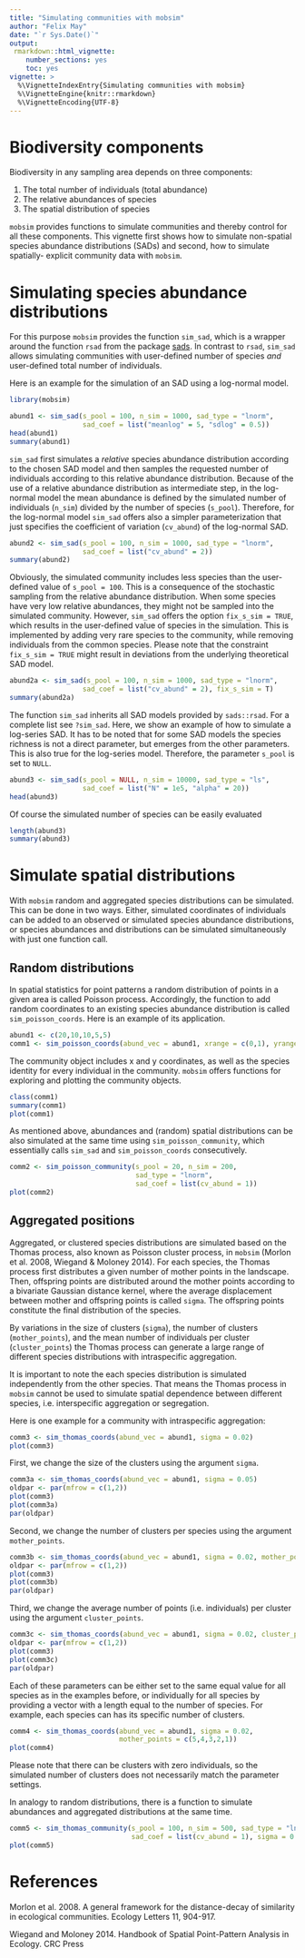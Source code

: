 ---
title: "Simulating communities with mobsim"
author: "Felix May"
date: "`r Sys.Date()`"
output:
 rmarkdown::html_vignette:
    number_sections: yes
    toc: yes
vignette: >
  %\VignetteIndexEntry{Simulating communities with mobsim}
  %\VignetteEngine{knitr::rmarkdown}
  %\VignetteEncoding{UTF-8}
---

# Biodiversity components

Biodiversity in any sampling area depends on three components:

1. The total number of individuals (total abundance)
2. The relative abundances of species
3. The spatial distribution of species

`mobsim` provides functions to simulate communities and thereby control for all 
these components. This vignette first shows how to simulate non-spatial
species abundance distributions (SADs) and second, how to simulate spatially-
explicit community data with `mobsim`.

# Simulating species abundance distributions

For this purpose `mobsim` provides the function `sim_sad`, which is a wrapper
around the function `rsad` from the package [sads](https://CRAN.R-project.org/package=sads).
In contrast to `rsad`, `sim_sad` allows simulating communities with user-defined
number of species *and* user-defined total number of individuals.

Here is an example for the simulation of an SAD using a log-normal model.

```{r}
library(mobsim)

abund1 <- sim_sad(s_pool = 100, n_sim = 1000, sad_type = "lnorm",
                  sad_coef = list("meanlog" = 5, "sdlog" = 0.5))
head(abund1)
summary(abund1)
```

`sim_sad` first simulates a *relative* species abundance distribution according
to the chosen SAD model and then samples the requested number of individuals 
according to this relative abundance distribution. Because of the use of a relative abundance
distribution as intermediate step, in the log-normal model the mean abundance 
is defined by the simulated number of individuals (`n_sim`) divided by the number 
of species (`s_pool`). Therefore, for the log-normal model `sim_sad` offers 
also a simpler parameterization that just specifies the coefficient of 
variation (`cv_abund`) of the log-normal SAD.

```{r}
abund2 <- sim_sad(s_pool = 100, n_sim = 1000, sad_type = "lnorm",
                  sad_coef = list("cv_abund" = 2))
summary(abund2)
```

Obviously, the simulated community includes less species than the user-defined 
value of `s_pool = 100`. This is a consequence of the stochastic sampling from the
relative abundance distribution. When some species have very low relative abundances,
they might not be sampled into the simulated community. However, `sim_sad` offers 
the option `fix_s_sim = TRUE`, which results in the user-defined value of species 
in the simulation. This is implemented by adding very rare species to the community,
while removing individuals from the common species. Please note that the constraint
`fix_s_sim = TRUE` might result in deviations from the underlying theoretical
SAD model.


```{r}
abund2a <- sim_sad(s_pool = 100, n_sim = 1000, sad_type = "lnorm",
                  sad_coef = list("cv_abund" = 2), fix_s_sim = T)
summary(abund2a)
```

The function `sim_sad` inherits all SAD models provided by `sads::rsad`.
For a complete list see `?sim_sad`. Here, we show an example of how to simulate
a log-series SAD. It has to be noted that for some SAD models the species richness
is not a direct parameter, but emerges from the other parameters. This is also true
for the log-series model. Therefore, the parameter `s_pool` is set to `NULL`.

```{r}
abund3 <- sim_sad(s_pool = NULL, n_sim = 10000, sad_type = "ls",
                  sad_coef = list("N" = 1e5, "alpha" = 20))
head(abund3)
```

Of course the simulated number of species can be easily evaluated

```{r}
length(abund3)
summary(abund3)
```

# Simulate spatial distributions

With `mobsim` random and aggregated species distributions can be simulated.
This can be done in two ways. Either, simulated coordinates of individuals 
can be added to an observed or simulated species abundance distributions, or
species abundances and distributions can be simulated simultaneously with
just one function call.

## Random distributions

In spatial statistics for point patterns a random distribution of points in a
given area is called Poisson process. Accordingly, the function to add random 
coordinates to an existing species abundance distribution is called 
`sim_poisson_coords`. Here is an example of its application.


```{r}
abund1 <- c(20,10,10,5,5)
comm1 <- sim_poisson_coords(abund_vec = abund1, xrange = c(0,1), yrange = c(0,1))
```

The community object includes x and y coordinates, as well as the species
identity for every individual in the community. `mobsim` offers functions for
exploring and plotting the community objects.


```{r, fig.width = 3.5, fig.height = 4}
class(comm1)
summary(comm1)
plot(comm1)
```

As mentioned above, abundances and (random) spatial distributions can be also
simulated at the same time using `sim_poisson_community`, which essentially calls
`sim_sad` and `sim_poisson_coords` consecutively.

```{r, fig.width = 3.5, fig.height = 4}
comm2 <- sim_poisson_community(s_pool = 20, n_sim = 200,
                               sad_type = "lnorm",
                               sad_coef = list(cv_abund = 1))
plot(comm2)
```


## Aggregated positions

Aggregated, or clustered species distributions are simulated based on the
Thomas process, also known as Poisson cluster process, in `mobsim`
(Morlon et al. 2008, Wiegand & Moloney 2014). For each
species, the Thomas process first distributes a given number of mother points
in the landscape. Then, offspring points are distributed around the mother points
according to a bivariate Gaussian distance kernel, where the average displacement
between mother and offspring points is called `sigma`. The offspring points
constitute the final distribution of the species. 

By variations in the size of clusters (`sigma`), the number of 
clusters (`mother_points`), and the mean number of individuals per cluster 
(`cluster_points`) the Thomas process can generate a large range of different
species distributions with intraspecific aggregation.

It is important to note the each species distribution is simulated independently
from the other species. That means the Thomas process in `mobsim` cannot be
used to simulate spatial dependence between different species, i.e. interspecific
aggregation or segregation.


Here is one example for a community with intraspecific aggregation:

```{r, fig.width = 3.5, fig.height = 4}
comm3 <- sim_thomas_coords(abund_vec = abund1, sigma = 0.02)
plot(comm3)
```

First, we change the size of the clusters using the argument `sigma`.

```{r, fig.width = 7, fig.height = 4}
comm3a <- sim_thomas_coords(abund_vec = abund1, sigma = 0.05)
oldpar <- par(mfrow = c(1,2))
plot(comm3)
plot(comm3a)
par(oldpar)
```

Second, we change the number of clusters per species using the argument 
`mother_points`.

```{r, fig.width = 7, fig.height = 4}
comm3b <- sim_thomas_coords(abund_vec = abund1, sigma = 0.02, mother_points = 1)
oldpar <- par(mfrow = c(1,2))
plot(comm3)
plot(comm3b)
par(oldpar)
```
Third, we change the average number of points (i.e. individuals) per cluster using
the argument `cluster_points`.

```{r, fig.width = 7, fig.height = 4}
comm3c <- sim_thomas_coords(abund_vec = abund1, sigma = 0.02, cluster_points = 5)
oldpar <- par(mfrow = c(1,2))
plot(comm3)
plot(comm3c)
par(oldpar)
```

Each of these parameters can be either set to the same equal value for all species
as in the examples before, or individually for all species by providing a vector
with a length equal to the number of species. For example,
each species can has its specific number of clusters.

```{r, fig.width = 3.5, fig.height = 4}
comm4 <- sim_thomas_coords(abund_vec = abund1, sigma = 0.02,
                           mother_points = c(5,4,3,2,1))
plot(comm4)
```

Please note that there can be clusters with zero individuals, so the simulated
number of clusters does not necessarily match the parameter settings.

In analogy to random distributions, there is a function to simulate
abundances and aggregated distributions at the same time.

```{r, fig.width = 3.5, fig.height = 4}
comm5 <- sim_thomas_community(s_pool = 100, n_sim = 500, sad_type = "lnorm",
                              sad_coef = list(cv_abund = 1), sigma = 0.05)
plot(comm5)
```

# References

Morlon et al. 2008. A general framework for the distance-decay of similarity in ecological communities. Ecology Letters 11, 904-917.

Wiegand and Moloney 2014. Handbook of Spatial Point-Pattern Analysis in Ecology. CRC Press


<!-- ```{r} -->
<!-- abund1 <-  -->
<!-- abund2 <- sim_sad(s_pool = 100, n_sim = 1000, sad_type = "lnorm", -->
<!--                 sad_coef = list("cv_abund" = 1.0)) -->
<!-- abund3 <- sim_sad(s_pool = 100, n_sim = 1000, sad_type = "lnorm", -->
<!--                 sad_coef = list("cv_abund" = 2.0)) -->
<!-- ``` -->

<!-- ```{r} -->
<!-- str(abund1) -->
<!-- ``` -->

<!-- With fixed local species richness -->

<!-- ```{r} -->
<!-- abund1a <- sim_sad(s_pool = 100, n_sim = 1000, sad_type = "lnorm", -->
<!--                 sad_coef = list("meanlog" = 2, "sdlog" = 0.5), fix_s_sim = T) -->
<!-- abund2a <- sim_sad(s_pool = 100, n_sim = 1000, sad_type = "lnorm", -->
<!--                 sad_coef = list("meanlog" = 2, "sdlog" = 1.0), fix_s_sim = T) -->
<!-- abund3a <- sim_sad(s_pool = 100, n_sim = 1000, sad_type = "lnorm", -->
<!--                 sad_coef = list("meanlog" = 2, "sdlog" = 2.0), fix_s_sim = T) -->
<!-- ``` -->

<!-- ```{r} -->
<!-- str(abund1a) -->
<!-- ``` -->

<!-- ### Plotting abundance distributions -->

<!-- #### Rank-abundance plots -->

<!-- ```{r, fig.width = 5, fig.height = 5} -->
<!-- plot(as.numeric(abund1), type="b", log="y", -->
<!--      xlab="Species rank", ylab="Species abundance", ylim = c(1, 200)) -->
<!-- lines(1:length(abund2), as.numeric(abund2), col = 2, type = "b") -->
<!-- lines(1:length(abund3), as.numeric(abund3), col = 3, type = "b") -->
<!-- ``` -->

<!-- **How would a perfectly even community look like?** -->

<!-- #### Species abundance distributions -->

<!-- **Normal histogram** -->

<!-- ```{r, fig.width = 8, fig.height = 8} -->
<!-- par(mfrow = c(2,2)) -->
<!-- hist(abund1, xlab = "Abundance", ylab = "No. of species") -->
<!-- hist(abund2, xlab = "Abundance", ylab = "No. of species") -->
<!-- hist(abund3, xlab = "Abundance", ylab = "No. of species") -->
<!-- ``` -->

<!-- **Preston binning method** -->

<!-- * First class: 1 individual -->
<!-- * Second class: 2 individuals -->
<!-- * Third class: 3-4 individuals -->
<!-- * Fourth class: 5-8 individuals -->

<!-- ```{r} -->
<!-- oct_max <- ceiling(log2(max(c(abund1, abund2, abund3)))) -->
<!-- sad1 <- sads::octav(as.numeric(abund1), oct = 0:oct_max) -->
<!-- sad2 <- sads::octav(as.numeric(abund2), oct = 0:oct_max) -->
<!-- sad3 <- sads::octav(as.numeric(abund3), oct = 0:oct_max) -->

<!-- sad1 -->
<!-- ``` -->

<!-- ```{r, fig.width = 5, fig.height = 5} -->
<!-- class_names <- c("1","2","3-4","5-8","9-16","17-32","33-64","64-128","128-256",">256") -->
<!-- class_names <- class_names[1:nrow(sad1)] -->
<!-- barplot(height = sad2$Freq, names.arg = class_names, -->
<!--         xlab = "Abundance class", ylab ="No. of species", col = 2) -->
<!-- ``` -->

<!-- ```{r, fig.width = 5, fig.height = 5} -->

<!-- abund_mat <- rbind(sad1$Freq, sad2$Freq, sad3$Freq) -->

<!-- barplot(height = abund_mat, names.arg = class_names, beside = T, -->
<!--         xlab = "Abundance class", ylab ="No. of species", col = 1:3) -->
<!-- ``` -->

